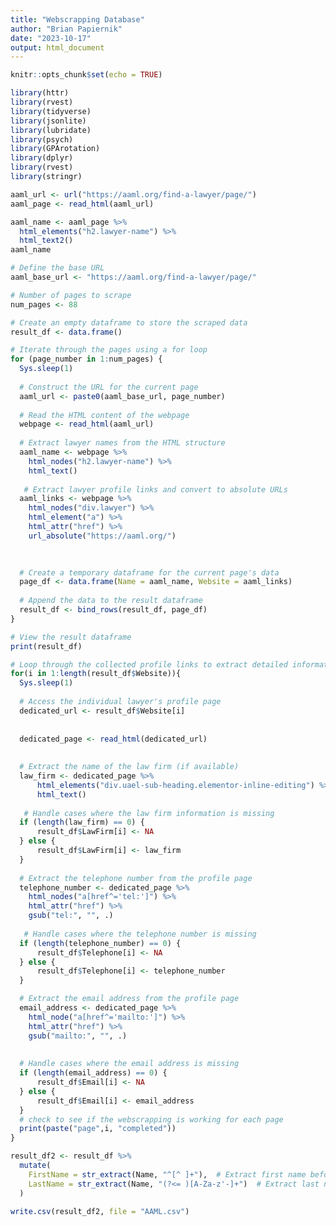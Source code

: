 ---
title: "Webscrapping Database"
author: "Brian Papiernik"
date: "2023-10-17"
output: html_document
---

```{r setup, include=FALSE}
knitr::opts_chunk$set(echo = TRUE)
```


```{r}
library(httr)
library(rvest)
library(tidyverse)
library(jsonlite)
library(lubridate)
library(psych)
library(GPArotation)
library(dplyr)
library(rvest)
library(stringr)
```


```{r}
aaml_url <- url("https://aaml.org/find-a-lawyer/page/")
aaml_page <- read_html(aaml_url)
```

```{r}
aaml_name <- aaml_page %>%
  html_elements("h2.lawyer-name") %>%
  html_text2()
aaml_name
```


```{r}

# Define the base URL
aaml_base_url <- "https://aaml.org/find-a-lawyer/page/"

# Number of pages to scrape
num_pages <- 88

# Create an empty dataframe to store the scraped data
result_df <- data.frame()

# Iterate through the pages using a for loop
for (page_number in 1:num_pages) {
  Sys.sleep(1)  
  
  # Construct the URL for the current page
  aaml_url <- paste0(aaml_base_url, page_number)
  
  # Read the HTML content of the webpage
  webpage <- read_html(aaml_url)
  
  # Extract lawyer names from the HTML structure
  aaml_name <- webpage %>%
    html_nodes("h2.lawyer-name") %>%
    html_text()
  
   # Extract lawyer profile links and convert to absolute URLs
  aaml_links <- webpage %>%
    html_nodes("div.lawyer") %>%
    html_element("a") %>%
    html_attr("href") %>%
    url_absolute("https://aaml.org/")
  

  
  # Create a temporary dataframe for the current page's data
  page_df <- data.frame(Name = aaml_name, Website = aaml_links)
  
  # Append the data to the result dataframe
  result_df <- bind_rows(result_df, page_df)
}

# View the result dataframe
print(result_df)
```


```{r}
# Loop through the collected profile links to extract detailed information
for(i in 1:length(result_df$Website)){
  Sys.sleep(1)
  
  # Access the individual lawyer's profile page
  dedicated_url <- result_df$Website[i]
  
  
  dedicated_page <- read_html(dedicated_url)
  
  
  # Extract the name of the law firm (if available)
  law_firm <- dedicated_page %>%
      html_elements("div.uael-sub-heading.elementor-inline-editing") %>%
      html_text()
  
   # Handle cases where the law firm information is missing  
  if (length(law_firm) == 0) {
      result_df$LawFirm[i] <- NA
  } else {
      result_df$LawFirm[i] <- law_firm
  }
  
  # Extract the telephone number from the profile page
  telephone_number <- dedicated_page %>%
    html_nodes("a[href^='tel:']") %>%
    html_attr("href") %>%
    gsub("tel:", "", .)
  
   # Handle cases where the telephone number is missing  
  if (length(telephone_number) == 0) {
      result_df$Telephone[i] <- NA
  } else {
      result_df$Telephone[i] <- telephone_number
  }

  # Extract the email address from the profile page
  email_address <- dedicated_page %>%
    html_node("a[href^='mailto:']") %>%
    html_attr("href") %>%
    gsub("mailto:", "", .)
  
  
  # Handle cases where the email address is missing
  if (length(email_address) == 0) {
      result_df$Email[i] <- NA
  } else {
      result_df$Email[i] <- email_address
  }
  # check to see if the webscrapping is working for each page
  print(paste("page",i, "completed"))
}


```
  

  

```{r}
result_df2 <- result_df %>%
  mutate(
    FirstName = str_extract(Name, "^[^ ]+"),  # Extract first name before the first space
    LastName = str_extract(Name, "(?<= )[A-Za-z'-]+")  # Extract last name after the first space
  )

write.csv(result_df2, file = "AAML.csv")
```


